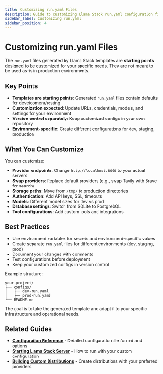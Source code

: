 ```yaml
---
title: Customizing run.yaml Files
description: Guide to customizing Llama Stack run.yaml configuration files for your deployment environment
sidebar_label: Customizing run.yaml
sidebar_position: 4
---
```


# Customizing run.yaml Files

The `run.yaml` files generated by Llama Stack templates are **starting points** designed to be customized for your specific needs. They are not meant to be used as-is in production environments.

## Key Points

- **Templates are starting points**: Generated `run.yaml` files contain defaults for development/testing
- **Customization expected**: Update URLs, credentials, models, and settings for your environment
- **Version control separately**: Keep customized configs in your own repository
- **Environment-specific**: Create different configurations for dev, staging, production

## What You Can Customize

You can customize:

- **Provider endpoints**: Change `http://localhost:8000` to your actual servers
- **Swap providers**: Replace default providers (e.g., swap Tavily with Brave for search)
- **Storage paths**: Move from `/tmp/` to production directories
- **Authentication**: Add API keys, SSL, timeouts
- **Models**: Different model sizes for dev vs prod
- **Database settings**: Switch from SQLite to PostgreSQL
- **Tool configurations**: Add custom tools and integrations

## Best Practices

- Use environment variables for secrets and environment-specific values
- Create separate `run.yaml` files for different environments (dev, staging, prod)
- Document your changes with comments
- Test configurations before deployment
- Keep your customized configs in version control

Example structure:

```
your-project/
├── configs/
│   ├── dev-run.yaml
│   ├── prod-run.yaml
└── README.md
```

The goal is to take the generated template and adapt it to your specific infrastructure and operational needs.

## Related Guides

- **[Configuration Reference](./configuration)** - Detailed configuration file format and options
- **[Starting Llama Stack Server](./starting-llama-stack-server)** - How to run with your custom configuration
- **[Building Custom Distributions](./building-distro)** - Create distributions with your preferred providers
